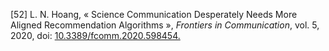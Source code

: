\[52\]		L. N. Hoang, « Science Communication Desperately Needs More Aligned Recommendation Algorithms », *Frontiers in Communication*, vol. 5, 2020, doi: [10.3389/fcomm.2020.598454.](http://dx.doi.org/10.3389/fcomm.2020.598454.)